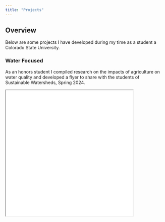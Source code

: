 ```yaml
---
title: "Projects"
---
```


## **Overview**

Below are some projects I have developed during my time as a student a Colorado State University.

### **Water Focused**

As an honors student I compiled research on the impacts of agriculture on water quality and developed a flyer to share with the students of Sustainable Watersheds, Spring 2024.

<iframe src="Quarto-projects/AgImpacts-WaterQuality_Flyer.pdf" width="80%" height="400px">

### **GIS**

I also have GIS experience and have created an ArcGIS Story Map to display the most suitable areas for wolverine introduction in Colorado's Roaring Fork Watershed.

Here is a link to my project:

href: <https://storymaps.arcgis.com/stories/ff6f854d06694454a5bf609634d83701>
